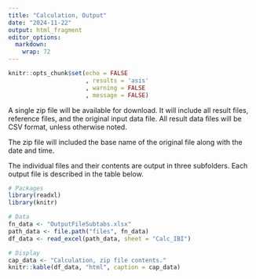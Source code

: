 ```yaml
---
title: "Calculation, Output"
date: "2024-11-22"
output: html_fragment
editor_options: 
  markdown: 
    wrap: 72
---
```


```r
knitr::opts_chunk$set(echo = FALSE
                      , results = 'asis'
                      , warning = FALSE
                      , message = FALSE)
```

A single zip file will be available for download. It will include all
result files, reference files, and the original input data file. All
result data files will be CSV format, unless otherwise noted.

The zip file will included the base name of the original file along with
the date and time.

The individual files and their contents are output in three subfolders.
Each output file is described in the table below.

```r
# Packages
library(readxl)
library(knitr)

# Data
fn_data <- "OutputFileSubtabs.xlsx"
path_data <- file.path("files", fn_data)
df_data <- read_excel(path_data, sheet = "Calc_IBI")

# Display
cap_data <- "Calculation, zip file contents."
knitr::kable(df_data, "html", caption = cap_data)
```
